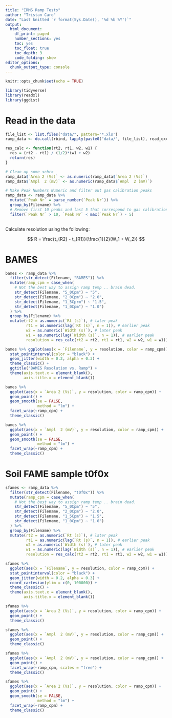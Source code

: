 ```yaml
---
title: "IRMS Ramp Tests"
author: "Tristan Caro"
date: "Last knitted `r format(Sys.Date(), '%d %b %Y')`"
output:
  html_document: 
    df_print: paged
    number_sections: yes
    toc: yes
    toc_float: true
    toc_depth: 3
    code_folding: show
editor_options:
  chunk_output_type: console
---
```


```r
knitr::opts_chunk$set(echo = TRUE)
```

```r
library(tidyverse)
library(readxl)
library(ggdist)
```

# Read in the data
```r
file_list <- list.files("data/", pattern='*.xls')
ramp_data <- do.call(rbind, lapply(paste0("data/", file_list), read_excel))

res_calc <- function(rt2, rt1, w2, w1) {
  res = (rt2 - rt1) / (1/2)*(w1 + w2)
  return(res)
}

# Clean up some <chr>
ramp_data$`Area 2 (Vs)` <- as.numeric(ramp_data$`Area 2 (Vs)`)
ramp_data$`Ampl  2 (mV)` <- as.numeric(ramp_data$`Ampl  2 (mV)`)

# Make Peak Numbers Numeric and filter out gas calibration peaks
ramp_data <- ramp_data %>%
  mutate(`Peak Nr` = parse_number(`Peak Nr`)) %>% 
  group_by(Filename) %>% 
  # Remove first 10 peaks and last 5 that correspond to gas calibration
  filter(`Peak Nr` > 10, `Peak Nr` < max(`Peak Nr`) - 5)
  
```

Calculate resolution using the following:

$$
R = \frac{t_{R2} - t_{R1}}{\frac{1}{2}(W_1 + W_2)}
$$

# BAMES
```r
bames <- ramp_data %>% 
  filter(str_detect(Filename, "BAMES")) %>% 
  mutate(ramp_cpm = case_when(
    # Not the best way to assign ramp temp .. brain dead.
    str_detect(Filename, "5_0Cpm") ~ "5",
    str_detect(Filename, "2_0Cpm") ~ "2.0",
    str_detect(Filename, "1_5Cprm") ~ "1.5",
    str_detect(Filename, "1_0Cpm") ~ "1.0")
  ) %>% 
  group_by(Filename) %>% 
  mutate(rt2 = as.numeric(`Rt (s)`), # later peak
         rt1 = as.numeric(lag(`Rt (s)`, n = 1)), # earlier peak
         w2 = as.numeric(`Width (s)`), # later peak
         w1 = as.numeric(lag(`Width (s)`, n = 1)), # earlier peak
         resolution = res_calc(rt2 = rt2, rt1 = rt1, w2 = w2, w1 = w1))
```

```r
bames %>% ggplot(aes(x = `Filename`, y = resolution, color = ramp_cpm)) +
  stat_pointinterval(color = "black") +
  geom_jitter(width = 0.2, alpha = 0.3) +
  theme_classic() +
  ggtitle("BAMES Resolution vs. Ramp") +
  theme(axis.text.x = element_blank(),
        axis.title.x = element_blank())
```

```r
bames %>%
  ggplot(aes(x = `Area 2 (Vs)`, y = resolution, color = ramp_cpm)) +
  geom_point() +
  geom_smooth(se = FALSE,
              method = "lm") +
  facet_wrap(~ramp_cpm) +
  theme_classic()
```

```r
bames %>%
  ggplot(aes(x = `Ampl  2 (mV)`, y = resolution, color = ramp_cpm)) +
  geom_point() +
  geom_smooth(se = FALSE,
              method = "lm") +
  facet_wrap(~ramp_cpm) +
  theme_classic()
```


# Soil FAME sample t0f0x


```r
sfames <- ramp_data %>% 
  filter(str_detect(Filename, "t0f0x")) %>% 
  mutate(ramp_cpm = case_when(
    # Not the best way to assign ramp temp .. brain dead.
    str_detect(Filename, "5_0Cpm") ~ "5",
    str_detect(Filename, "2_0Cpm") ~ "2.0",
    str_detect(Filename, "1_5Cpm") ~ "1.5",
    str_detect(Filename, "1_0Cpm") ~ "1.0")
  ) %>% 
  group_by(Filename) %>% 
  mutate(rt2 = as.numeric(`Rt (s)`), # later peak
         rt1 = as.numeric(lag(`Rt (s)`, n = 1)), # earlier peak
         w2 = as.numeric(`Width (s)`), # later peak
         w1 = as.numeric(lag(`Width (s)`, n = 1)), # earlier peak
         resolution = res_calc(rt2 = rt2, rt1 = rt1, w2 = w2, w1 = w1))
```


```r
sfames %>% 
  ggplot(aes(x = `Filename`, y = resolution, color = ramp_cpm)) +
  stat_pointinterval(color = "black") +
  geom_jitter(width = 0.2, alpha = 0.3) +
  coord_cartesian(ylim = c(0, 100000)) +
  theme_classic() +
  theme(axis.text.x = element_blank(),
        axis.title.x = element_blank())
```

```r
sfames %>%
  ggplot(aes(x = `Area 2 (Vs)`, y = resolution, color = ramp_cpm)) +
  geom_point() +
  theme_classic()
```

```r
sfames %>%
  ggplot(aes(x = `Ampl  2 (mV)`, y = resolution, color = ramp_cpm)) +
  geom_point() +
  theme_classic()
```


```r
sfames %>%
  ggplot(aes(x = `Ampl  2 (mV)`, y = resolution, color = ramp_cpm)) +
  geom_point() +
  facet_wrap(~ramp_cpm, scales = "free") +
  theme_classic()
```

```r
sfames %>%
  ggplot(aes(x = `Area 2 (Vs)`, y = resolution, color = ramp_cpm)) +
  geom_point() +
  geom_smooth(se = FALSE,
              method = "lm") +
  facet_wrap(~ramp_cpm) +
  theme_classic()
```









